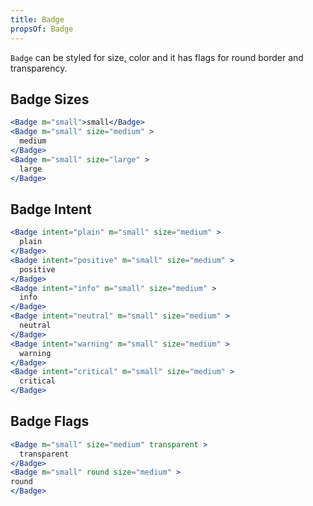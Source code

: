 ```yaml
---
title: Badge
propsOf: Badge
---
```


`Badge` can be styled for size, color and it has flags for round border and transparency.

## Badge Sizes

```jsx
<Badge m="small">small</Badge>
<Badge m="small" size="medium" >
  medium
</Badge>
<Badge m="small" size="large" >
  large
</Badge>
```

## Badge Intent

```jsx
<Badge intent="plain" m="small" size="medium" >
  plain
</Badge>
<Badge intent="positive" m="small" size="medium" >
  positive
</Badge>
<Badge intent="info" m="small" size="medium" >
  info
</Badge>
<Badge intent="neutral" m="small" size="medium" >
  neutral
</Badge>
<Badge intent="warning" m="small" size="medium" >
  warning
</Badge>
<Badge intent="critical" m="small" size="medium" >
  critical
</Badge>
```

## Badge Flags

```jsx
<Badge m="small" size="medium" transparent >
  transparent
</Badge>
<Badge m="small" round size="medium" >
round
</Badge>
```

